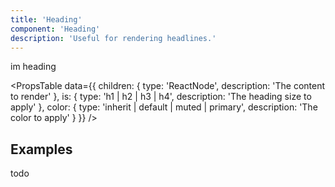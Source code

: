 ```yaml
---
title: 'Heading'
component: 'Heading'
description: 'Useful for rendering headlines.'
---
```


<Heading>im heading</Heading>

<PropsTable
  data={{
    children: {
      type: 'ReactNode',
      description: 'The content to render'
    },
    is: {
      type: 'h1 | h2 | h3 | h4',
      description: 'The heading size to apply'
    },
    color: {
      type: 'inherit | default | muted | primary',
      description: 'The color to apply'
    }
  }}
/>

## Examples

todo
